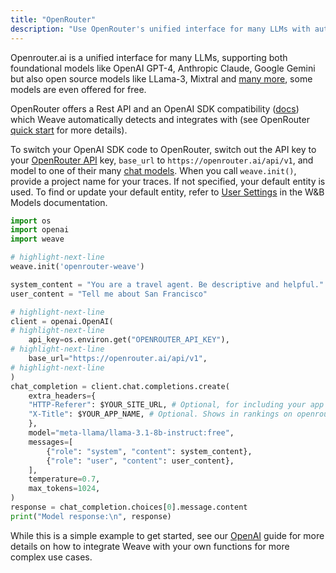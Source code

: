 ```yaml
---
title: "OpenRouter"
description: "Use OpenRouter's unified interface for many LLMs with automatic Weave integration"
---
```


Openrouter.ai is a unified interface for many LLMs, supporting both foundational models like OpenAI GPT-4, Anthropic Claude, Google Gemini but also open source models like LLama-3, Mixtral and [many more](https://openrouter.ai/models), some models are even offered for free. 

OpenRouter offers a Rest API and an OpenAI SDK compatibility ([docs](https://docs.together.ai/docs/openai-api-compatibility)) which Weave automatically detects and integrates with (see OpenRouter [quick start](https://openrouter.ai/docs/quick-start) for more details).

To switch your OpenAI SDK code to OpenRouter, switch out the API key to your [OpenRouter API](https://openrouter.ai/docs/api-keys) key, `base_url` to `https://openrouter.ai/api/v1`, and model to one of their many [chat models](https://openrouter.ai/docs/models). When you call `weave.init()`, provide a project name for your traces. If not specified, your default entity is used. To find or update your default entity, refer to [User Settings](https://docs.wandb.ai/platform/app/settings-page/user-settings/#default-team) in the W&B Models documentation.

```python lines
import os
import openai
import weave

# highlight-next-line
weave.init('openrouter-weave')

system_content = "You are a travel agent. Be descriptive and helpful."
user_content = "Tell me about San Francisco"

# highlight-next-line
client = openai.OpenAI(
# highlight-next-line
    api_key=os.environ.get("OPENROUTER_API_KEY"),
# highlight-next-line
    base_url="https://openrouter.ai/api/v1",
# highlight-next-line
)
chat_completion = client.chat.completions.create(
    extra_headers={
    "HTTP-Referer": $YOUR_SITE_URL, # Optional, for including your app on openrouter.ai rankings.
    "X-Title": $YOUR_APP_NAME, # Optional. Shows in rankings on openrouter.ai.
    },
    model="meta-llama/llama-3.1-8b-instruct:free",
    messages=[
        {"role": "system", "content": system_content},
        {"role": "user", "content": user_content},
    ],
    temperature=0.7,
    max_tokens=1024,
)
response = chat_completion.choices[0].message.content
print("Model response:\n", response)
```

While this is a simple example to get started, see our [OpenAI](/weave/guides/integrations/openai#track-your-own-ops) guide for more details on how to integrate Weave with your own functions for more complex use cases.
